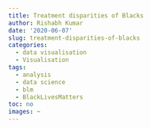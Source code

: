 ```yaml
---
title: Treatment disparities of Blacks
author: Rishabh Kumar
date: '2020-06-07'
slug: treatment-disparities-of-blacks
categories:
  - data visualisation
  - Visualisation
tags:
  - analysis
  - data science
  - blm
  - BlackLivesMatters
toc: no
images: ~
---
```


